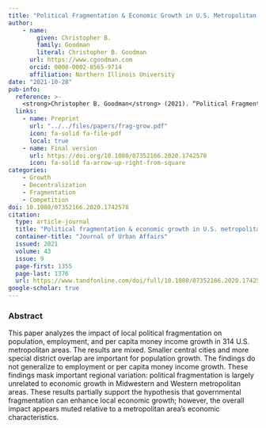 ```yaml
---
title: "Political Fragmentation & Economic Growth in U.S. Metropolitan Areas"
author: 
    - name: 
        given: Christopher B.
        family: Goodman
        literal: Christopher B. Goodman
      url: https://www.cgoodman.com
      orcid: 0000-0002-8565-9714
      affiliation: Northern Illinois University
date: "2021-10-28"
pub-info:
  reference: >-
    <strong>Christopher B. Goodman</strong> (2021). “Political Fragmentation & Economic Growth in U.S. Metropolitan Areas,” <em>Journal of Urban Affairs</em> 43 (9): 1355-1376, doi: <a href="https://doi.org/10.1080/07352166.2020.1742578" target="_blank" rel="noopener noreferrer"><code>10.1080/07352166.2020.1742578</code></a>
  links:
    - name: Preprint
      url: "../../files/papers/frag-grow.pdf"
      icon: fa-solid fa-file-pdf
      local: true
    - name: Final version
      url: https://doi.org/10.1080/07352166.2020.1742578
      icon: fa-solid fa-arrow-up-right-from-square
categories:
    - Growth 
    - Decentralization 
    - Fragmentation
    - Competition
doi: 10.1080/07352166.2020.1742578
citation:
  type: article-journal
  title: "Political fragmentation & economic growth in U.S. metropolitan areas"
  container-title: "Journal of Urban Affairs"
  issued: 2021
  volume: 43
  issue: 9
  page-first: 1355
  page-last: 1376
  url: https://www.tandfonline.com/doi/full/10.1080/07352166.2020.1742578
google-scholar: true
---
```


### Abstract
This paper analyzes the impact of local political fragmentation on population, employment, and per capita money income growth in 314 U.S. metropolitan areas. The results are mixed. Smaller central cities and more special district overlap are important for population growth. The findings do not generalize to employment or per capita money income growth. These findings mask important regional variation: political fragmentation is largely unrelated to economic growth in Midwestern and Western metropolitan areas. These results partially support the hypothesis that governmental fragmentation can enhance local economic growth; however, the overall impact appears muted relative to a metropolitan area's economic characteristics.  